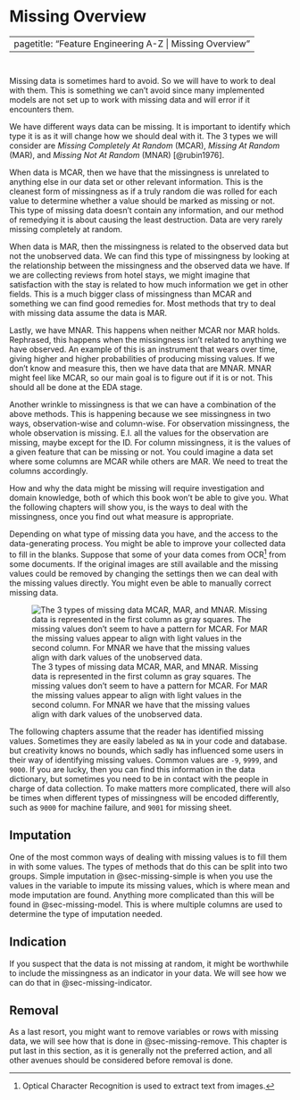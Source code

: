 # Missing Overview {#sec-missing}

---
pagetitle: "Feature Engineering A-Z | Missing Overview"
---

::: {style="visibility: hidden; height: 0px;"}
## Missing Overview
:::

Missing data is sometimes hard to avoid. So we will have to work to deal with them. This is something we can't avoid since many implemented models are not set up to work with missing data and will error if it encounters them.

We have different ways data can be missing. It is important to identify which type it is as it will change how we should deal with it. The 3 types we will consider are *Missing Completely At Random* (MCAR), *Missing At Random* (MAR), and *Missing Not At Random* (MNAR) [@rubin1976].

When data is MCAR, then we have that the missingness is unrelated to anything else in our data set or other relevant information. This is the cleanest form of missingness as if a truly random die was rolled for each value to determine whether a value should be marked as missing or not. This type of missing data doesn't contain any information, and our method of remedying it is about causing the least destruction. Data are very rarely missing completely at random. 

When data is MAR, then the missingness is related to the observed data but not the unobserved data. We can find this type of missingness by looking at the relationship between the missingness and the observed data we have. If we are collecting reviews from hotel stays, we might imagine that satisfaction with the stay is related to how much information we get in other fields. This is a much bigger class of missingness than MCAR and something we can find good remedies for. Most methods that try to deal with missing data assume the data is MAR.

Lastly, we have MNAR. This happens when neither MCAR nor MAR holds. Rephrased, this happens when the missingness isn't related to anything we have observed. An example of this is an instrument that wears over time, giving higher and higher probabilities of producing missing values. If we don't know and measure this, then we have data that are MNAR. MNAR might feel like MCAR, so our main goal is to figure out if it is or not. This should all be done at the EDA stage.

Another wrinkle to missingness is that we can have a combination of the above methods. This is happening because we see missingness in two ways, observation-wise and column-wise. For observation missingness, the whole observation is missing. E.I. all the values for the observation are missing, maybe except for the ID. For column missingness, it is the values of a given feature that can be missing or not. You could imagine a data set where some columns are MCAR while others are MAR. We need to treat the columns accordingly.

How and why the data might be missing will require investigation and domain knowledge, both of which this book won't be able to give you. What the following chapters will show you, is the ways to deal with the missingness, once you find out what measure is appropriate.

Depending on what type of missing data you have, and the access to the data-generating process. You might be able to improve your collected data to fill in the blanks. Suppose that some of your data comes from OCR^[Optical Character Recognition is used to extract text from images.] from some documents. If the original images are still available and the missing values could be removed by changing the settings then we can deal with the missing values directly. You might even be able to manually correct missing data.

![The 3 types of missing data MCAR, MAR, and MNAR. Missing data is represented in the first column as gray squares. The missing values don't seem to have a pattern for MCAR. For MAR the missing values appear to align with light values in the second column. For MNAR we have that the missing values align with dark values of the unobserved data.](diagrams/missing-mcar-mar-mnar.png){#fig-types-of-missing}

The following chapters assume that the reader has identified missing values. Sometimes they are easily labeled as `NA` in your code and database. but creativity knows no bounds, which sadly has influenced some users in their way of identifying missing values. Common values are `-9`, `9999`, and `9000`. If you are lucky, then you can find this information in the data dictionary, but sometimes you need to be in contact with the people in charge of data collection. To make matters more complicated, there will also be times when different types of missingness will be encoded differently, such as `9000` for machine failure, and `9001` for missing sheet.

## Imputation

One of the most common ways of dealing with missing values is to fill them in with some values. The types of methods that do this can be split into two groups. Simple imputation in @sec-missing-simple is when you use the values in the variable to impute its missing values, which is where mean and mode imputation are found. Anything more complicated than this will be found in @sec-missing-model. This is where multiple columns are used to determine the type of imputation needed.

## Indication

If you suspect that the data is not missing at random, it might be worthwhile to include the missingness as an indicator in your data. We will see how we can do that in @sec-missing-indicator.

## Removal

As a last resort, you might want to remove variables or rows with missing data, we will see how that is done in @sec-missing-remove. This chapter is put last in this section, as it is generally not the preferred action, and all other avenues should be considered before removal is done. 

